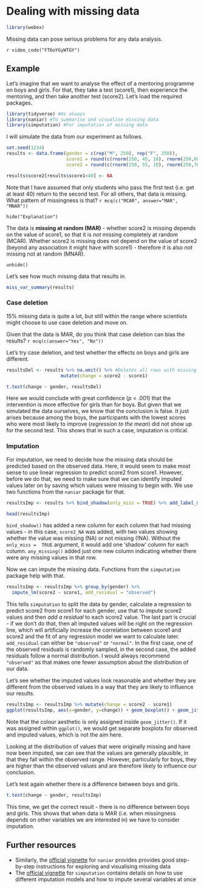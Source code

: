 # Dealing with missing data

```r
library(webex)
```

Missing data can pose serious problems for any data analysis.

`r video_code("FT6oYGyWTGY")`

## Example

Let's imagine that we want to analyse the effect of a mentoring programme on boys and girls. For that, they take a test (score1), then experience the mentoring, and then take another test (score2). Let's load the required packages.

```r
library(tidyverse) #As always
library(naniar) #To summarise and visualise missing data
library(simputation) #For imputation of missing data
```

I will simulate the data from our experiment as follows.

```r
set.seed(1234)
results <- data.frame(gender = c(rep("M", 250), rep("F", 250)), 
                      score1 = round(c(rnorm(250, 45, 10), rnorm(250,60,10))), 
                      score2 = round(c(rnorm(250, 55, 10), rnorm(250,70,10))))

results$score2[results$score1<40] <- NA

```

Note that I have assumed that only students who pass the first test (i.e. get at least 40) return to the second test. For all others, that data is missing. What pattern of missingness is that? `r mcq(c("MCAR", answer="MAR", "MNAR"))`

`hide("Explanation")`

The data is **missing at random (MAR)** - whether score2 is missing depends on the value of score1, so that it is *not* missing completely at random (MCAR). Whether score2 is missing does not depend on the value of score2 (beyond any association it might have with score1) - therefore it is also *not* missing not at random (MNAR).

`unhide()`

Let's see how much missing data that results in.

```r
miss_var_summary(results)
```

### Case deletion

15% missing data is quite a lot, but still within the range where scientists might choose to use case deletion and move on.

Given that the data is MAR, do you think that case deletion can bias the results? `r mcq(c(answer="Yes", "No"))`

Let's try case deletion, and test whether the effects on boys and girls are different.

```r
resultsDel <- results %>% na.omit() %>% #Deletes all rows with missing values
                    mutate(change = score2 - score1)

t.test(change ~ gender, resultsDel)
```

Here we would conclude with great confidence (*p* < .001) that the intervention is more effective for girls than for boys. But given that we simulated the data ourselves, we know that the conclusion is false. It just arises because among the boys, the participants with the lowest scores who were most likely to improve (*regression to the mean*) did not show up for the second test. This shows that in such a case, imputation is critical.

### Imputation

For imputation, we need to decide how the missing data should be predicted based on the observed data. Here, it would seem to make most sense to use linear regression to predict score2 from score1. However, before we do that, we need to make sure that we can identify imputed values later on by saving which values were missing to begin with. We use two functions from the `naniar` package for that.

```r
resultsImp <- results %>% bind_shadow(only_miss = TRUE) %>% add_label_missings()

head(resultsImp)
```

`bind_shadow()` has added a new column for each column that had missing values - in this case, `score2_NA` was added, with two values showing whether the value was missing (NA) or not missing (!NA). Without the `only_miss =  TRUE` argument, it would add one 'shadow' column for each column. `any_missing()` added just one new column indicating whether there were any missing values in that row.

Now we can impute the missing data. Functions from the `simputation` package help with that.

```r
resultsImp <- resultsImp %>% group_by(gender) %>% 
  impute_lm(score2 ~ score1, add_residual = "observed") 
```

This tells `simputation` to split the data by gender, calculate a regression to predict score2 from score1 for each gender, use that to impute score2 values and then *add a residual* to each score2 value. The last part is crucial - if we don't do that, then all imputed values will be right on the regression line, which will artificially increase the correlation between score1 and score2 and the fit of any regression model we want to calculate later. `add_residual` can either be `"observed"` or `"normal"`. In the first case, one of the observed residuals is randomly sampled, in the second case, the added residuals follow a normal distribution. I would always recommend `"observed"` as that makes one fewer assumption about the distribution of our data.

Let's see whether the imputed values look reasonable and whether they are different from the observed values in a way that they are likely to influence our results.

```r
resultsImp <- resultsImp %>% mutate(change = score2 - score1)
ggplot(resultsImp, aes(x=gender, y=change)) + geom_boxplot() + geom_jitter(aes(color = any_missing))
```

Note that the colour aesthetic is only assigned inside `geom_jitter()`. If it was assigned within `ggplot()`, we would get separate boxplots for observed and imputed values, which is not the aim here.

Looking at the distribution of values that were originally missing and have now been imputed, we can see that the values are generally plausible, in that they fall within the observed range. However, particularly for boys, they are higher than the observed values and are therefore likely to influence our conclusion. 

Let's test again whether there is a difference between boys and girls.

```r
t.test(change ~ gender, resultsImp)
```

This time, we get the correct result - there is no difference between boys and girls. This shows that when data is MAR (i.e. when missingness depends on other variables we are interested in) we have to consider imputation.

## Further resources

* Similarly, the [official vignette](https://cran.r-project.org/web/packages/naniar/vignettes/getting-started-w-naniar.html) for `naniar` provides provides good step-by-step instructions for exploring and visualising missing data
* The [official vignette](https://cran.r-project.org/web/packages/simputation/vignettes/intro.html) for `simputation` contains details on how to use different imputation models and how to impute several variables at once
